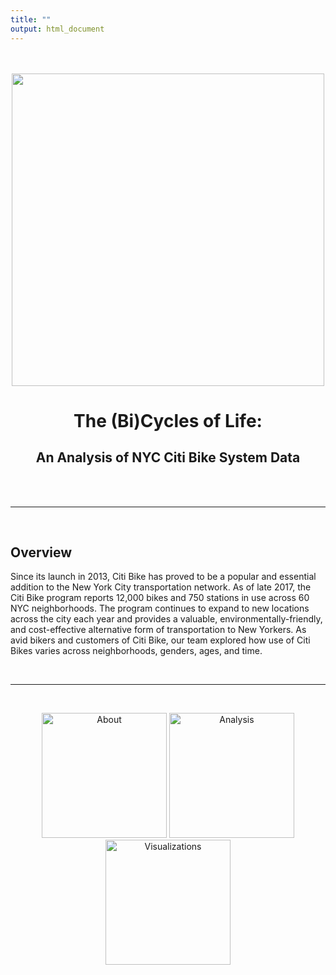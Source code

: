 ```yaml
---
title: ""
output: html_document
---
```

<br/><br/>
<img src = "images/citi_bike_nyc_metro.jpg" 
  style="width:500px; display: block; margin-left: auto; margin-right: auto">

<center>
<h1>The (Bi)Cycles of Life:</h1>
<h2>An Analysis of NYC Citi Bike System Data</h2>
</center>

<br/><br/>

***

<br/>

## Overview

Since its launch in 2013, Citi Bike has proved to be a popular and essential addition to the New York City transportation network. As of late 2017, the Citi Bike program reports 12,000 bikes and 750 stations in use across 60 NYC neighborhoods. The program continues to expand to new locations across the city each year and provides a valuable, environmentally-friendly, and cost-effective alternative form of transportation to New Yorkers. As avid bikers and customers of Citi Bike, our team explored how use of Citi Bikes varies across neighborhoods, genders, ages, and time.  

<br/>

***

<br/>

<center>
<div class="scroll">
[<img src="images/citi_bike_rack.jpg" alt="About" style="height:200px; width:200px;"/>](about.html "About")
[<img src="images/analysis.png" alt="Analysis" style="height:200px; width:200px;"/>](analysis.html "Analysis")
[<img src="images/citi_bike_map.jpg" alt="Visualizations" style="height:200px; width:200px;"/>](visualizations.html "Visualizations")
</div>
</center>